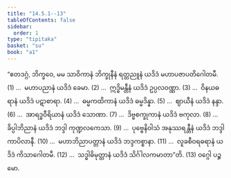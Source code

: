 ```yaml
---
title: "14.5.1--13"
tableOfContents: false
sidebar:
  order: 1
type: "tipitaka"
basket: "su"
book: "a1"
---
```



<DynamicBreadcrumb />

<Division number="235" book="a1">

<Paragraph number="322" book="a1">
“ဧတဒဂ္ဂံ, ဘိက္ခဝေ, မမ သာဝိကာနံ ဘိက္ခုနီနံ ရတ္တညူနံ ယဒိဒံ မဟာပဇာပတိဂေါတမီ. (1)
</Paragraph>

</Division>
<Division number="236" book="a1">

<Paragraph number="323" book="a1">
…  မဟာပညာနံ ယဒိဒံ ခေမာ. (2)
</Paragraph>

</Division>
<Division number="237" book="a1">

<Paragraph number="324" book="a1">
…  ဣဒ္ဓိမန္တီနံ ယဒိဒံ ဥပ္ပလဝဏ္ဏာ. (3)
</Paragraph>

</Division>
<Division number="238" book="a1">

<Paragraph number="325" book="a1">
…  ဝိနယဓရာနံ ယဒိဒံ ပဋာစာရာ. (4)
</Paragraph>

</Division>
<Division number="239" book="a1">

<Paragraph number="326" book="a1">
…  ဓမ္မကထိကာနံ ယဒိဒံ ဓမ္မဒိန္နာ. (5)
</Paragraph>

</Division>
<Division number="240" book="a1">

<Paragraph number="327" book="a1">
…  ဈာယီနံ ယဒိဒံ နန္ဒာ. (6)
</Paragraph>

</Division>
<Division number="241" book="a1">

<Paragraph number="328" book="a1">
…  အာရဒ္ဓဝီရိယာနံ ယဒိဒံ သောဏာ. (7)
</Paragraph>

</Division>
<Division number="242" book="a1">

<Paragraph number="329" book="a1">
…  ဒိဗ္ဗစက္ခုကာနံ ယဒိဒံ ဗကုလာ. (8)
</Paragraph>

</Division>
<Division number="243" book="a1">

<Paragraph number="330" book="a1">
…  ခိပ္ပါဘိညာနံ ယဒိဒံ ဘဒ္ဒါ ကုဏ္ဍလကေသာ. (9)
</Paragraph>

</Division>
<Division number="244" book="a1">

<Paragraph number="331" book="a1">
…  ပုဗ္ဗေနိဝါသံ အနုဿရန္တီနံ ယဒိဒံ ဘဒ္ဒါ ကာပိလာနီ. (10)
</Paragraph>

</Division>
<Division number="245" book="a1">

<Paragraph number="332" book="a1">
…  မဟာဘိညာပတ္တာနံ ယဒိဒံ ဘဒ္ဒကစ္စာနာ. (11)
</Paragraph>

</Division>
<Division number="246" book="a1">

<Paragraph number="333" book="a1">
…  လူခစီဝရဓရာနံ ယဒိဒံ ကိသာဂေါတမီ. (12)
</Paragraph>

</Division>
<Division number="247" book="a1">

<Paragraph number="334" book="a1">
…  သဒ္ဓါဓိမုတ္တာနံ ယဒိဒံ သိင်္ဂါလကမာတာ”တိ. (13)

</Paragraph>
</Division>

<Paragraph number="335" type="center" book="a1">
ဝဂ္ဂေါ ပဉ္စမော.
</Paragraph>
